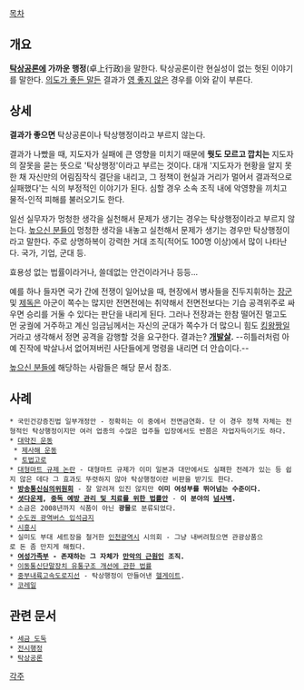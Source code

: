 [[목차]]

== 개요 ==
'''[[탁상공론]]에 가까운 행정'''(卓上行政)을 말한다. 탁상공론이란 현실성이 없는 헛된 이야기를 말한다. [[의도는 좋았다|의도가 좋든 말든]] 결과가 [[영 좋지 않은]] 경우를 이와 같이 부른다.

== 상세 ==
'''결과가 좋으면''' 탁상공론이나 탁상행정이라고 부르지 않는다.

결과가 나빴을 때, 지도자가 실패에 큰 영향을 미치기 때문에 '''뭣도 모르고 깝치는''' 지도자의 잘못을 묻는 뜻으로 '탁상행정'이라고 부르는 것이다. 대개 '지도자가 현황을 알지 못한 채 자신만의 어림짐작식 결단을 내리고, 그 정책이 현실과 거리가 멀어서 결과적으로 실패했다'는 식의 부정적인 이야기가 된다. 심할 경우 소속 조직 내에 악영향을 끼치고 물적-인적 피해를 불러오기도 한다.

일선 실무자가 멍청한 생각을 실천해서 문제가 생기는 경우는 탁상행정이라고 부르지 않는다. [[높으신 분들]]이 멍청한 생각을 내놓고 실천해서 문제가 생기는 경우만 탁상행정이라고 말한다. 주로 상명하복이 강력한 거대 조직(적어도 100명 이상)에서 많이 나타난다. 국가, 기업, 군대 등.

효용성 없는 법률이라거나, 쓸데없는 안건이라거나 등등...

예를 하나 들자면 국가 간에 전쟁이 일어났을 때, 현장에서 병사들을 진두지휘하는 [[장군]] 및 [[제독]]은 아군이 쪽수는 많지만 전면전에는 취약해서 전면전보다는 기습 공격위주로 싸우면 승리를 거둘 수 있다는 판단을 내리게 된다. 그러나 전장과는 한참 떨어진 멀고도 먼 궁궐에 거주하고 계신 임금님께서는 자신의 군대가 쪽수가 더 많으니 힘도 [[킹왕짱]]일 거라고 생각해서 정면 공격을 감행할 것을 요구한다. 결과는? '''[[개발살]].''' --히틀러처럼 아예 진작에 박살나서 없어져버린 사단들에게 명령을 내리면 더 안습이다.--

[[높으신 분들]]에 해당하는 사람들은 해당 문서 참조.

== 사례 ==
 * 국민건강증진법 일부개정안 - 정확히는 이 중에서 전면금연화. 단 이 경우 정책 자체는 전형적인 탁상행정이지만 여러 업종의 수많은 업주들 입장에서도 반쯤은 자업자득이기도 하다.
 * [[대약진 운동]]
  * [[제사해 운동]]
  * [[토법고로]]
 * [[대형마트 규제 논란]] - 대형마트 규제가 이미 일본과 대만에서도 실패한 전례가 있는 등 쉽지 않은 데다 그 효과도 뚜렷하지 않아 탁상행정이란 비판을 받기도 한다.
 * '''[[방송통신심의위원회]]''' - 잘 알려져 있진 않지만 '''이미 여성부를 뛰어넘는 수준이다.'''
 * '''[[셧다운제]], [[중독 예방 관리 및 치료를 위한 법률안]]''' - '''이 분야의 [[넘사벽]].'''
 * 소금은 2008년까지 식품이 아닌 '''광물'''로 분류되었다.
 * [[수도권 광역버스 입석금지]]
 * [[시흥시]]
 * 실미도 부대 세트장을 철거한 [[인천광역시]] 시의회 - 그냥 내버려뒀으면 관광상품으로 돈 좀 만지게 해줬다.
 * '''[[여성가족부]] - 존재하는 그 자체가 [[만악의 근원]]인 조직.'''
 * [[이동통신단말장치 유통구조 개선에 관한 법률]]
 * [[중부내륙고속도로지선]] - 탁상행정이 만들어낸 [[헬게이트]].
 * [[코레일]]

== 관련 문서 ==
 * [[세금 도둑]]
 * [[전시행정]]
 * [[탁상공론]]

[[각주]]
